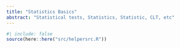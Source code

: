 ```yaml
---
title: "Statistics Basics"
abstract: "Statistical tests, Statistics, Statistic, CLT, etc"
---
```


```r
#| include: false
source(here::here("src/helpersrc.R"))
```
